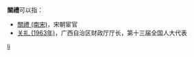 '''關禮'''可以指：
* [[關禮_(南宋)|關禮 (南宋)]]，宋朝宦官
* [[关礼_(1963年)|关礼 (1963年)]]，广西自治区财政厅厅长，第十三届全国人大代表

{{disambig}}

[[Category:二字關姓人名消歧義|li]]